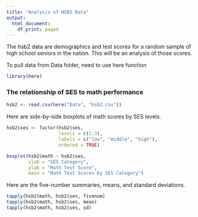 ```yaml
---
title: "Analysis of HSB2 Data"
output:
  html_document:
    df_print: paged
---
```

The hsb2 data are demographics and test scores for a random sample of high school seniors in the nation. This will be an analysis of those scores.

To pull data from Data folder, need to use here function
```r
library(here)
```

### The relationship of SES to math performance

```r
hsb2 <- read.csv(here("Data", "hsb2.csv"))
```

Here are side-by-side boxplots of math scores by SES levels.

```r
hsb2$ses <- factor(hsb2$ses, 
                   levels = c(1:3),
                   labels = c("low", "middle", "high"),
                   ordered = TRUE)

boxplot(hsb2$math ~ hsb2$ses,
        xlab = "SES Category",
        ylab = "Math Test Score",
        main = "Math Test Scores by SES Category")
```

Here are the five-number summaries, means, and standard deviations.

```r
tapply(hsb2$math, hsb2$ses, fivenum)
tapply(hsb2$math, hsb2$ses, mean)
tapply(hsb2$math, hsb2$ses, sd)
```


